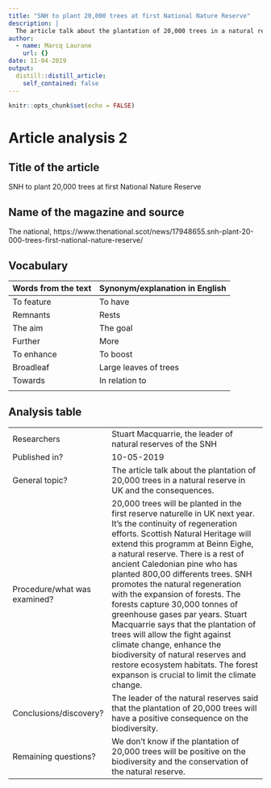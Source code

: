 ```yaml
---
title: "SNH to plant 20,000 trees at first National Nature Reserve"
description: |
  The article talk about the plantation of 20,000 trees in a natural reserve in UK.
author:
  - name: Marcq Laurane
    url: {}
date: 11-04-2019
output:
  distill::distill_article:
    self_contained: false
---
```


```r
knitr::opts_chunk$set(echo = FALSE)
```

# Article analysis 2 

## Title of the article 

SNH to plant 20,000 trees at first National Nature Reserve

## Name of the magazine and source

The national, https://www.thenational.scot/news/17948655.snh-plant-20-000-trees-first-national-nature-reserve/

## Vocabulary 

| Words from the text | Synonym/explanation in English |
| ------------------- | ------------------------------ |
| To feature    | To have                   |
| Remnants      | Rests
| The aim       | The goal |
| Further       | More |
| To enhance    | To boost |
| Broadleaf     | Large leaves of trees |
| Towards       | In relation to |
| 

## Analysis table 

|                              |                                                                     |
| ---------------------------- | ------------------------------------------------------------------- |
| Researchers                  | Stuart Macquarrie, the leader of natural reserves of the SNH                       |
| Published in?                | 10-05-2019                                                       |
| General topic?               | The article talk about the plantation of 20,000 trees in a natural reserve in UK and the consequences.                     |
| Procedure/what was examined? | 20,000 trees will be planted in the first reserve naturelle in UK next year. It's the continuity of regeneration efforts. Scottish Natural Heritage will extend this programm at Beinn Eighe, a natural reserve. There is a rest of ancient Caledonian pine who has planted 800,00 differents trees. SNH promotes the natural regeneration with the expansion of forests. The forests capture 30,000 tonnes of greenhouse gases par years. Stuart Macquarrie says that the plantation of trees will allow the fight against climate change, enhance the biodiversity of natural reserves and restore ecosystem habitats. The forest expanson is crucial to limit the climate change.  |
| Conclusions/discovery?       | The leader of the natural reserves said that the plantation of 20,000 trees will have a positive consequence on the biodiversity.      |
| Remaining questions?         | We don't know if the plantation of 20,000 trees will be positive on the biodiversity and the conservation of the natural reserve. |


